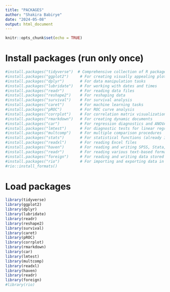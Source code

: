 ---
title: "PACKAGES"
author: "Shakira Babirye"
date: "2024-05-08"
output: html_document
---

```{r setup, include=FALSE}
knitr::opts_chunk$set(echo = TRUE)
```



# Install packages (run only once)

```{r cars}
#install.packages("tidyverse")  # Comprehensive collection of R packages for data manipulation and #visualization
#install.packages("ggplot2")     # For creating visually appealing plots
#install.packages("dplyr")       # For data manipulation tasks
#install.packages("lubridate")   # For working with dates and times
#install.packages("readr")       # For reading data files
#install.packages("reshape2")    # For reshaping data
#install.packages("survival")    # For survival analysis
#install.packages("caret")       # For machine learning tasks
#install.packages("pROC")        # For ROC curve analysis
#install.packages("corrplot")    # For correlation matrix visualization
#install.packages("rmarkdown")   # For creating dynamic documents
#install.packages("car")         # For regression diagnostics and ANOVA
#install.packages("lmtest")      # For diagnostic tests for linear regression models
#install.packages("multcomp")    # For multiple comparison procedures
#install.packages("stats")       # For statistical functions (already installed by default)
#install.packages("readxl")      # For reading Excel files
#install.packages("haven")       # For reading and writing SPSS, Stata, and SAS files
#install.packages("readr")       # For reading various text-based formats like CSV, TSV, and fixed-width files
#install.packages("foreign")     # For reading and writing data stored by Minitab, S, SAS, SPSS, Stata, Systat
#install.packages("rio")         # For importing and exporting data in many formats
#rio::install_formats()

```



# Load packages

```{r}
library(tidyverse)
library(ggplot2)
library(dplyr)
library(lubridate)
library(readr)
library(reshape2)
library(survival)
library(caret)
library(pROC)
library(corrplot)
library(rmarkdown)
library(car)
library(lmtest)
library(multcomp)
library(readxl)
library(haven)
library(readr)
library(foreign)
#library(rio)


```







